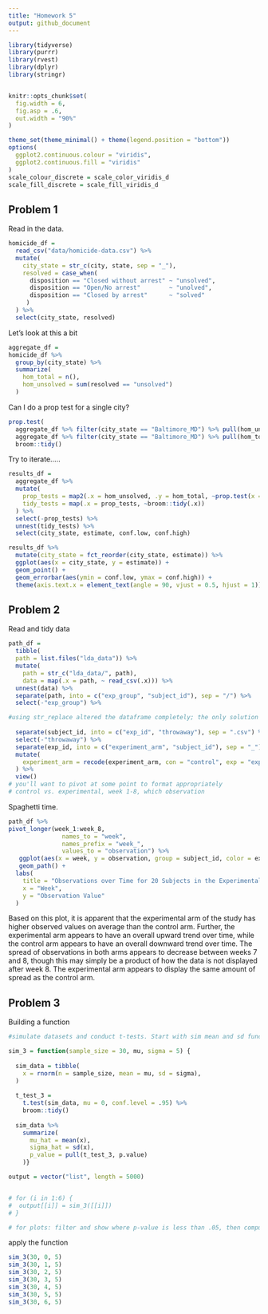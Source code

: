```yaml
---
title: "Homework 5"
output: github_document
---
```

```r
library(tidyverse)
library(purrr)
library(rvest)
library(dplyr)
library(stringr)


knitr::opts_chunk$set(
  fig.width = 6,
  fig.asp = .6,
  out.width = "90%"
)

theme_set(theme_minimal() + theme(legend.position = "bottom"))
options(
  ggplot2.continuous.colour = "viridis",
  ggplot2.continuous.fill = "viridis"
)
scale_colour_discrete = scale_color_viridis_d
scale_fill_discrete = scale_fill_viridis_d
```



## Problem 1

Read in the data.

```r
homicide_df = 
  read_csv("data/homicide-data.csv") %>% 
  mutate(
    city_state = str_c(city, state, sep = "_"),
    resolved = case_when(
      disposition == "Closed without arrest" ~ "unsolved",
      disposition == "Open/No arrest"        ~ "unolved",
      disposition == "Closed by arrest"      ~ "solved"
     )
  ) %>% 
  select(city_state, resolved)
```

Let's look at this a bit

```r
aggregate_df = 
homicide_df %>% 
  group_by(city_state) %>% 
  summarize(
    hom_total = n(),
    hom_unsolved = sum(resolved == "unsolved")
  )
```

Can I do a prop test for a single city?

```r
prop.test(
  aggregate_df %>% filter(city_state == "Baltimore_MD") %>% pull(hom_unsolved),
  aggregate_df %>% filter(city_state == "Baltimore_MD") %>% pull(hom_total)) %>% 
  broom::tidy()
```

Try to iterate.....
```r
results_df = 
  aggregate_df %>% 
  mutate(
    prop_tests = map2(.x = hom_unsolved, .y = hom_total, ~prop.test(x = .x, n = .y)),
    tidy_tests = map(.x = prop_tests, ~broom::tidy(.x))
  ) %>% 
  select(-prop_tests) %>% 
  unnest(tidy_tests) %>% 
  select(city_state, estimate, conf.low, conf.high)
```


```r
results_df %>% 
  mutate(city_state = fct_reorder(city_state, estimate)) %>% 
  ggplot(aes(x = city_state, y = estimate)) +
  geom_point() +
  geom_errorbar(aes(ymin = conf.low, ymax = conf.high)) +
  theme(axis.text.x = element_text(angle = 90, vjust = 0.5, hjust = 1))
```


## Problem 2

Read and tidy data
```r
path_df = 
  tibble(
  path = list.files("lda_data")) %>% 
  mutate(
    path = str_c("lda_data/", path),
    data = map(.x = path, ~ read_csv(.x))) %>% 
  unnest(data) %>% 
  separate(path, into = c("exp_group", "subject_id"), sep = "/") %>% 
  select(-"exp_group") %>% 

#using str_replace altered the dataframe completely; the only solution is to keep separating out the columns and deleting them. 
  
  separate(subject_id, into = c("exp_id", "throwaway"), sep = ".csv") %>% 
  select(-"throwaway") %>% 
  separate(exp_id, into = c("experiment_arm", "subject_id"), sep = "_") %>% 
  mutate(
    experiment_arm = recode(experiment_arm, con = "control", exp = "experimental")
  ) %>% 
  view()
# you'll want to pivot at some point to format appropriately
# control vs. experimental, week 1-8, which observation 

```



Spaghetti time.
```r
path_df %>% 
pivot_longer(week_1:week_8,
               names_to = "week",
               names_prefix = "week_",
               values_to = "observation") %>% 
   ggplot(aes(x = week, y = observation, group = subject_id, color = experiment_arm)) +
   geom_path() +
  labs(
    title = "Observations over Time for 20 Subjects in the Experimental and Control Study Arms",
    x = "Week",
    y = "Observation Value"
  ) 
```

Based on this plot, it is apparent that the experimental arm of the study has higher observed values on average than the control arm. Further, the experimental arm appears to have an overall upward trend over time, while the control arm appears to have an overall downward trend over time. The spread of observations in both arms appears to decrease between weeks 7 and 8, though this may simply be a product of how the data is not displayed after week 8. The experimental arm appears to display the same amount of spread as the control arm.





## Problem 3

Building a function
```r
#simulate datasets and conduct t-tests. Start with sim mean and sd function + modify to export results of a t-test instead

sim_3 = function(sample_size = 30, mu, sigma = 5) {
  
  sim_data = tibble(
    x = rnorm(n = sample_size, mean = mu, sd = sigma),
  )
  
  t_test_3 = 
    t.test(sim_data, mu = 0, conf.level = .95) %>% 
    broom::tidy()
  
  sim_data %>% 
    summarize(
      mu_hat = mean(x),
      sigma_hat = sd(x),
      p_value = pull(t_test_3, p.value)
    )}

output = vector("list", length = 5000)


# for (i in 1:6) {
#  output[[i]] = sim_3([[i]])
# }

# for plots: filter and show where p-value is less than .05, then compute mean. Will be summaries of p-values and estimates, according to whether things are significant or not
```
apply the function
```r
sim_3(30, 0, 5)
sim_3(30, 1, 5)
sim_3(30, 2, 5)
sim_3(30, 3, 5)
sim_3(30, 4, 5)
sim_3(30, 5, 5)
sim_3(30, 6, 5)
```

